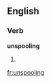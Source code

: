 ==English==

===Verb===
'''unspooling'''

# {{present participle of|[[unspool]]}}

[[fr:unspooling]]